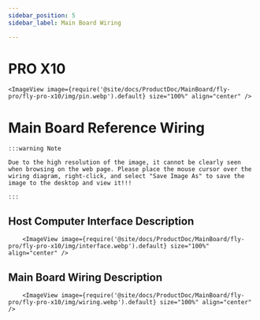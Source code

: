 ```yaml
---
sidebar_position: 5
sidebar_label: Main Board Wiring

---
```


# PRO X10

    <ImageView image={require('@site/docs/ProductDoc/MainBoard/fly-pro/fly-pro-x10/img/pin.webp').default} size="100%" align="center" />


# Main Board Reference Wiring

    :::warning Note

    Due to the high resolution of the image, it cannot be clearly seen when browsing on the web page. Please place the mouse cursor over the wiring diagram, right-click, and select "Save Image As" to save the image to the desktop and view it!!!

    :::

## Host Computer Interface Description
        <ImageView image={require('@site/docs/ProductDoc/MainBoard/fly-pro/fly-pro-x10/img/interface.webp').default} size="100%" align="center" />

## Main Board Wiring Description
        <ImageView image={require('@site/docs/ProductDoc/MainBoard/fly-pro/fly-pro-x10/img/wiring.webp').default} size="100%" align="center" />